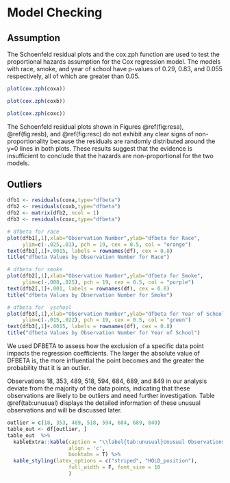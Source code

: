 # Model Checking

## Assumption
The Schoenfeld residual plots and the cox.zph function are used to test the proportional hazards assumption for the Cox regression model. The models with race, smoke, and year of school have p-values of 0.29, 0.83, and 0.055 respectively, all of which are greater than 0.05.

```r
plot(cox.zph(coxa))
```

```r
plot(cox.zph(coxb))
```

```r
plot(cox.zph(coxc))
```

The Schoenfeld residual plots shown in Figures \@ref(fig:resa), \@ref(fig:resb), and \@ref(fig:resc) do not exhibit any clear signs of non-proportionality because the residuals are randomly distributed around the y=0 lines in both plots. These results suggest that the evidence is insufficient to conclude that the hazards are non-proportional for the two models. 

## Outliers

```r
dfb1 <- residuals(coxa,type="dfbeta")
dfb2 <- residuals(coxb,type="dfbeta")
dfb2 <- matrix(dfb2, ncol = 1)
dfb3 <- residuals(coxc,type="dfbeta")
```

```r
# dfbeta for race
plot(dfb1[,1],xlab="Observation Number",ylab="dfbeta for Race", 
     ylim=c(-.025,.01), pch = 19, cex = 0.5, col = "orange")
text(dfb1[,1]+.0015, labels = rownames(df), cex = 0.8)
title("dfbeta Values by Observation Number for Race")
```

```r
# dfbeta for smoke
plot(dfb2[,1],xlab="Observation Number",ylab="dfbeta for Smoke", 
     ylim=c(-.008,.025), pch = 19, cex = 0.5, col = "purple")
text(dfb2[,1]+.001, labels = rownames(df), cex = 0.8)
title("dfbeta Values by Observation Number for Smoke")
```

```r
# dfbeta for  yschool
plot(dfb3[,1],xlab="Observation Number",ylab="dfbeta for Year of School", 
     ylim=c(-.015,.022), pch = 19, cex = 0.5, col = "green")
text(dfb3[,1]+.0015, labels = rownames(df), cex = 0.8)
title("dfbeta Values by Observation Number for Year of School")
```

We used DFBETA to assess how the exclusion of a specific data point impacts the regression coefficients. The larger the absolute value of DFBETA  is, the more influential the point becomes and the greater the probability that it is an outlier. 

Observations 18, 353, 489, 518, 594, 684, 689, and 849 in our analysis deviate from the majority of the data points, indicating that these observations are likely to be outliers and need further investigation. Table \@ref(tab:unusual) displays the detailed information of these unusual observations and will be discussed later. 

```r
outlier = c(18, 353, 489, 518, 594, 684, 689, 849)
table_out <- df[outlier, ]
table_out  %>% 
  kableExtra::kable(caption = "\\label{tab:unusual}Unusual Observations Detail",
                    align = 'c',
                    booktabs = T) %>% 
  kable_styling(latex_options = c("striped", "HOLD_position"), 
                    full_width = F, font_size = 10
                    )
```
